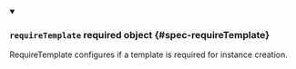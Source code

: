 


<details className="config-field" data-expandable="true" open>
<summary>

### `requireTemplate` <span className="config-field-required" data-required="false">required</span> <span className="config-field-type">object</span> <span className="config-field-default"></span> <span className="config-field-enum"></span> {#spec-requireTemplate}

RequireTemplate configures if a template is required for instance creation.

</summary>

<PartialRequireTemplatereference />


</details>
